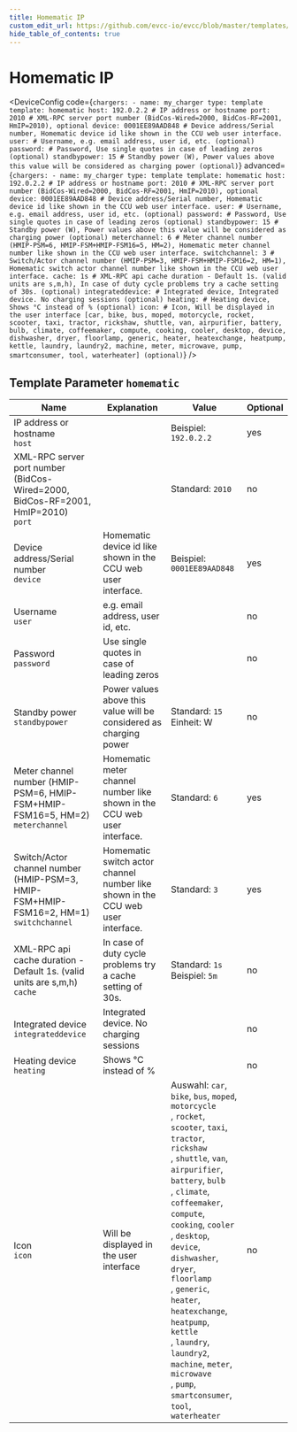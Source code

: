 ```yaml
---
title: Homematic IP
custom_edit_url: https://github.com/evcc-io/evcc/blob/master/templates/definition/charger/homematic.yaml
hide_table_of_contents: true
---
```



# Homematic IP

<DeviceFeatures features="" />

<DeviceConfig code={`chargers:
    - name: my_charger
      type: template
      template: homematic
      host: 192.0.2.2 # IP address or hostname
      port: 2010 # XML-RPC server port number (BidCos-Wired=2000, BidCos-RF=2001, HmIP=2010), optional
      device: 0001EE89AAD848 # Device address/Serial number, Homematic device id like shown in the CCU web user interface.
      user: # Username, e.g. email address, user id, etc. (optional)
      password: # Password, Use single quotes in case of leading zeros (optional)
      standbypower: 15 # Standby power (W), Power values above this value will be considered as charging power (optional)`} advanced={`chargers:
    - name: my_charger
      type: template
      template: homematic
      host: 192.0.2.2 # IP address or hostname
      port: 2010 # XML-RPC server port number (BidCos-Wired=2000, BidCos-RF=2001, HmIP=2010), optional
      device: 0001EE89AAD848 # Device address/Serial number, Homematic device id like shown in the CCU web user interface.
      user: # Username, e.g. email address, user id, etc. (optional)
      password: # Password, Use single quotes in case of leading zeros (optional)
      standbypower: 15 # Standby power (W), Power values above this value will be considered as charging power (optional)
      meterchannel: 6 # Meter channel number (HMIP-PSM=6, HMIP-FSM+HMIP-FSM16=5, HM=2), Homematic meter channel number like shown in the CCU web user interface.
      switchchannel: 3 # Switch/Actor channel number (HMIP-PSM=3, HMIP-FSM+HMIP-FSM16=2, HM=1), Homematic switch actor channel number like shown in the CCU web user interface.
      cache: 1s # XML-RPC api cache duration - Default 1s. (valid units are s,m,h), In case of duty cycle problems try a cache setting of 30s. (optional)
      integrateddevice: # Integrated device, Integrated device. No charging sessions (optional)
      heating: # Heating device, Shows °C instead of % (optional)
      icon: # Icon, Will be displayed in the user interface [car, bike, bus, moped, motorcycle, rocket, scooter, taxi, tractor, rickshaw, shuttle, van, airpurifier, battery, bulb, climate, coffeemaker, compute, cooking, cooler, desktop, device, dishwasher, dryer, floorlamp, generic, heater, heatexchange, heatpump, kettle, laundry, laundry2, machine, meter, microwave, pump, smartconsumer, tool, waterheater] (optional)`} />

## Template Parameter `homematic`

| Name | Explanation | Value | Optional |
|-----------|-------------|-------|----------|
| IP address or hostname<br/>`host` |  | Beispiel: `192.0.2.2` | yes |
| XML-RPC server port number (BidCos-Wired=2000, BidCos-RF=2001, HmIP=2010)<br/>`port` |  | Standard: `2010` | no |
| Device address/Serial number<br/>`device` | Homematic device id like shown in the CCU web user interface. | Beispiel: `0001EE89AAD848` | yes |
| Username<br/>`user` | e.g. email address, user id, etc. |  | no |
| Password<br/>`password` | Use single quotes in case of leading zeros |  | no |
| Standby power<br/>`standbypower` | Power values above this value will be considered as charging power | Standard: `15`<br/>Einheit: W | no |
| Meter channel number (HMIP-PSM=6, HMIP-FSM+HMIP-FSM16=5, HM=2)<br/>`meterchannel` | Homematic meter channel number like shown in the CCU web user interface. | Standard: `6` | yes |
| Switch/Actor channel number (HMIP-PSM=3, HMIP-FSM+HMIP-FSM16=2, HM=1)<br/>`switchchannel` | Homematic switch actor channel number like shown in the CCU web user interface. | Standard: `3` | yes |
| XML-RPC api cache duration - Default 1s. (valid units are s,m,h)<br/>`cache` | In case of duty cycle problems try a cache setting of 30s. | Standard: `1s`<br/>Beispiel: `5m` | no |
| Integrated device<br/>`integrateddevice` | Integrated device. No charging sessions |  | no |
| Heating device<br/>`heating` | Shows °C instead of % |  | no |
| Icon<br/>`icon` | Will be displayed in the user interface | Auswahl: `car`, `bike`, `bus`, `moped`, `motorcycle`<br/>, `rocket`, `scooter`, `taxi`, `tractor`, `rickshaw`<br/>, `shuttle`, `van`, `airpurifier`, `battery`, `bulb`<br/>, `climate`, `coffeemaker`, `compute`, `cooking`, `cooler`<br/>, `desktop`, `device`, `dishwasher`, `dryer`, `floorlamp`<br/>, `generic`, `heater`, `heatexchange`, `heatpump`, `kettle`<br/>, `laundry`, `laundry2`, `machine`, `meter`, `microwave`<br/>, `pump`, `smartconsumer`, `tool`, `waterheater` | no |

